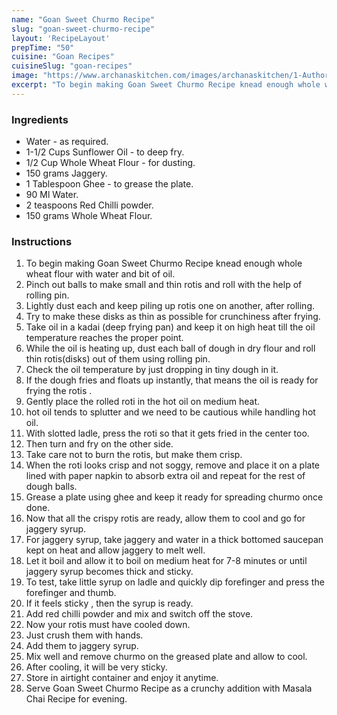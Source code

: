 ---
name: "Goan Sweet Churmo Recipe"
slug: "goan-sweet-churmo-recipe"
layout: 'RecipeLayout'
prepTime: "50"
cuisine: "Goan Recipes"
cuisineSlug: "goan-recipes"
image: "https://www.archanaskitchen.com/images/archanaskitchen/1-Author/poojanadkarni/Goan_Sweet_Churmo_1600.jpg"
excerpt: "To begin making Goan Sweet Churmo Recipe knead enough whole wheat flour with water and bit of oil"
---

### Ingredients

- Water - as required.
- 1-1/2 Cups Sunflower Oil - to deep fry.
- 1/2 Cup Whole Wheat Flour - for dusting.
- 150 grams Jaggery.
- 1 Tablespoon Ghee - to grease the plate.
- 90 Ml Water.
- 2 teaspoons Red Chilli powder.
- 150 grams Whole Wheat Flour.

### Instructions

1. To begin making Goan Sweet Churmo Recipe knead enough whole wheat flour with water and bit of oil.
1. Pinch out balls to make small and thin rotis and roll with the help of rolling pin.
1. Lightly dust each and keep piling up rotis one on another, after rolling.
1. Try to make these disks as thin as possible for crunchiness after frying.
1. Take oil in a kadai (deep frying pan) and keep it on high heat till the oil temperature reaches the proper point.
1. While the oil is heating up, dust each ball of dough in dry flour and roll thin rotis(disks) out of them using rolling pin.
1. Check the oil temperature by just dropping in tiny dough in it.
1. If the dough fries and floats up instantly, that means the oil is ready for frying the rotis .
1. Gently place the rolled roti in the hot oil on medium heat.
1. hot oil tends to splutter and we need to be cautious while handling hot oil.
1. With slotted ladle, press the roti so that it gets fried in the center too.
1. Then turn and fry on the other side.
1. Take care not to burn the rotis, but make them crisp.
1. When the roti looks crisp and not soggy, remove and place it on a plate lined with paper napkin to absorb extra oil and repeat for the rest of dough balls.
1. Grease a plate using ghee and keep it ready for spreading churmo once done.
1. Now that all the crispy rotis are ready, allow them to cool and go for jaggery syrup.
1. For jaggery syrup, take jaggery and water in a thick bottomed saucepan kept on heat and allow jaggery to melt well.
1. Let it boil and allow it to boil on medium heat for 7-8 minutes or until jaggery syrup becomes thick and sticky.
1. To test, take little syrup on ladle and quickly dip forefinger and press the forefinger and thumb.
1. If it feels sticky , then the syrup is ready.
1. Add red chilli powder and mix and switch off the stove.
1. Now your rotis must have cooled down.
1. Just crush them with hands.
1. Add them to jaggery syrup.
1. Mix well and remove churmo on the greased plate and allow to cool.
1. After cooling, it will be very sticky.
1. Store in airtight container and enjoy it anytime.
1. Serve Goan Sweet Churmo Recipe as a crunchy addition with Masala Chai Recipe for evening.

